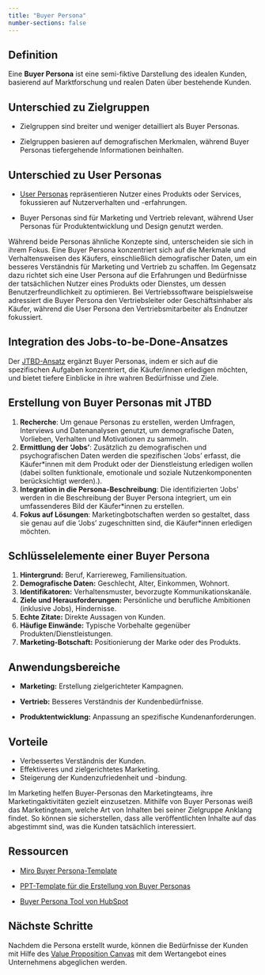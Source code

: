 ```yaml
---
title: "Buyer Persona"
number-sections: false
---
```


## Definition

Eine **Buyer Persona** ist eine semi-fiktive Darstellung des idealen Kunden, basierend auf Marktforschung und realen Daten über bestehende Kunden.


## Unterschied zu Zielgruppen

- Zielgruppen sind breiter und weniger detailliert als Buyer Personas.

- Zielgruppen basieren auf demografischen Merkmalen, während Buyer Personas tiefergehende Informationen beinhalten.

## Unterschied zu User Personas

- [User Personas](docs/user-personas.qmd) repräsentieren Nutzer eines Produkts oder Services, fokussieren auf Nutzerverhalten und -erfahrungen.

- Buyer Personas sind für Marketing und Vertrieb relevant, während User Personas für Produktentwicklung und Design genutzt werden.

Während beide Personas ähnliche Konzepte sind, unterscheiden sie sich in ihrem Fokus. Eine Buyer Persona konzentriert sich auf die Merkmale und Verhaltensweisen des Käufers, einschließlich demografischer Daten, um ein besseres Verständnis für Marketing und Vertrieb zu schaffen. Im Gegensatz dazu richtet sich eine User Persona auf die Erfahrungen und Bedürfnisse der tatsächlichen Nutzer eines Produkts oder Dienstes, um dessen Benutzerfreundlichkeit zu optimieren. Bei Vertriebssoftware beispielsweise adressiert die Buyer Persona den Vertriebsleiter oder Geschäftsinhaber als Käufer, während die User Persona den Vertriebsmitarbeiter als Endnutzer fokussiert. 

## Integration des Jobs-to-be-Done-Ansatzes

Der [JTBD-Ansatz](/jobs-to-be-done.qmd) ergänzt Buyer Personas, indem er sich auf die spezifischen Aufgaben konzentriert, die Käufer/innen erledigen möchten, und bietet tiefere Einblicke in ihre wahren Bedürfnisse und Ziele.

## Erstellung von Buyer Personas mit JTBD

1. **Recherche**: Um genaue Personas zu erstellen, werden Umfragen, Interviews und Datenanalysen genutzt, um demografische Daten, Vorlieben, Verhalten und Motivationen zu sammeln.
2. **Ermittlung der 'Jobs'**: Zusätzlich zu demografischen und psychografischen Daten werden die spezifischen 'Jobs' erfasst, die Käufer*innen mit dem Produkt oder der Dienstleistung erledigen wollen (dabei sollten funktionale, emotionale und soziale Nutzenkomponenten berücksichtigt werden).).
3. **Integration in die Persona-Beschreibung**: Die identifizierten 'Jobs' werden in die Beschreibung der Buyer Persona integriert, um ein umfassenderes Bild der Käufer*innen zu erstellen.
4. **Fokus auf Lösungen**: Marketingbotschaften werden so gestaltet, dass sie genau auf die 'Jobs' zugeschnitten sind, die Käufer*innen erledigen möchten.


## Schlüsselelemente einer Buyer Persona

1. **Hintergrund:** Beruf, Karriereweg, Familiensituation.
2. **Demografische Daten:** Geschlecht, Alter, Einkommen, Wohnort.
3. **Identifikatoren:** Verhaltensmuster, bevorzugte Kommunikationskanäle.
4. **Ziele und Herausforderungen:** Persönliche und berufliche Ambitionen (inklusive Jobs), Hindernisse.
5. **Echte Zitate:** Direkte Aussagen von Kunden.
6. **Häufige Einwände:** Typische Vorbehalte gegenüber Produkten/Dienstleistungen.
7. **Marketing-Botschaft:** Positionierung der Marke oder des Produkts.

## Anwendungsbereiche

- **Marketing:** Erstellung zielgerichteter Kampagnen.

- **Vertrieb:** Besseres Verständnis der Kundenbedürfnisse.

- **Produktentwicklung:** Anpassung an spezifische Kundenanforderungen.

## Vorteile

- Verbessertes Verständnis der Kunden.
- Effektiveres und zielgerichtetes Marketing.
- Steigerung der Kundenzufriedenheit und -bindung.

Im Marketing helfen Buyer-Personas den Marketingteams, ihre Marketingaktivitäten gezielt einzusetzen. Mithilfe von Buyer Personas weiß das Marketingteam, welche Art von Inhalten bei seiner Zielgruppe Anklang findet. So können sie sicherstellen, dass alle veröffentlichten Inhalte auf das abgestimmt sind, was die Kunden tatsächlich interessiert.

## Ressourcen

- [Miro Buyer Persona-Template](https://miro.com/de/templates/buyer-persona/)

- [PPT-Template für die Erstellung von Buyer Personas](https://docs.google.com/presentation/d/1dEyL_jVAl2meREQHJdn38u8PJD-26G7gjFbWXT0Abco/edit?usp=sharing)

- [Buyer Persona Tool von HubSpot](https://www.hubspot.de/make-my-persona)

## Nächste Schritte

Nachdem die Persona erstellt wurde, können die Bedürfnisse der Kunden mit Hilfe des [Value Proposition Canvas](/docs/value-proposition.qmd) mit dem Wertangebot eines Unternehmens abgeglichen werden. 